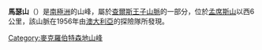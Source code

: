 {{coord|73|34|S|61|0|E|display=title}}

'''馬瑟山'''（{{lang-en|Mount Mather}}）是[[南極洲|南極洲]]的山峰，屬於[[查爾斯王子山脈|查爾斯王子山脈]]的一部分，位於[[孟席斯山|孟席斯山]]以西6公里，該山脈在1956年由[[澳大利亞|澳大利亞]]的探險隊所發現。

{{DEFAULTSORT:Mount Mather}}
[[Category:麥克羅伯特森地山峰|Category:麥克羅伯特森地山峰]]


{{MacRobertsonLand-geo-stub}}